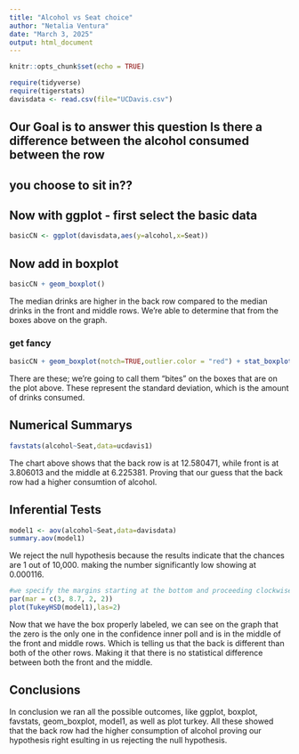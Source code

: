 ```yaml
---
title: "Alcohol vs Seat choice"
author: "Netalia Ventura"
date: "March 3, 2025"
output: html_document
---
```


```r
knitr::opts_chunk$set(echo = TRUE)
```

```r
require(tidyverse)
require(tigerstats)
davisdata <- read.csv(file="UCDavis.csv")
```
## Our Goal is to answer this question Is there a difference between the alcohol consumed between the row
## you choose to sit in??

## Now with ggplot - first select the basic data

```r
basicCN <- ggplot(davisdata,aes(y=alcohol,x=Seat))
```
## Now add in boxplot

```r
basicCN + geom_boxplot()
```
  
The median drinks are higher in the back row compared to the median drinks in the front and middle rows. We're able to determine that from the boxes above on the graph. 
  

### get fancy  

```r
basicCN + geom_boxplot(notch=TRUE,outlier.color = "red") + stat_boxplot(geom ='errorbar') + labs(title="Fancy notch boxplot \n with 2 lines")
```
  
There are these; we're going to call them "bites" on the boxes that are on the plot above. These represent the standard deviation, which is the amount of drinks consumed.

## Numerical Summarys 
```r
favstats(alcohol~Seat,data=ucdavis1)
```
  
The chart above shows that the back row is at 12.580471, while front is at 3.806013 and the middle at 6.225381. Proving that our guess that the back row had a higher consumtion of alcohol.

## Inferential Tests
```r
model1 <- aov(alcohol~Seat,data=davisdata)
summary.aov(model1)
```
  
We reject the null hypothesis because the results indicate that the chances are 1 out of 10,000. making the number significantly low showing at 0.000116.

```r
#we specify the margins starting at the bottom and proceeding clockwise - thus 8.7 is the left side margin to hold the names of the factors
par(mar = c(3, 8.7, 2, 2))
plot(TukeyHSD(model1),las=2)
```
  
Now that we have the box properly labeled, we can see on the graph that the zero is the only one in the confidence inner poll and is in the middle of the front and middle rows. Which is telling us that the back is different than both of the other rows. Making it that there is no statistical difference between both the front and the middle.

## Conclusions
  
In conclusion we ran all the possible outcomes, like ggplot, boxplot, favstats, geom_boxplot, model1, as well as plot turkey. All these showed that the back row had the higher consumption of alcohol proving our hypothesis right esulting in us rejecting the null hypothesis. 
  

